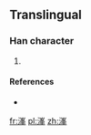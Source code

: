 ==Translingual==

===Han character===
{{Han char|rn=85|rad=水|as=09|sn=12|four=|canj=EUHQ}}

# {{defn|Han|sort=水09}}

====References====
* {{Han ref|kx=0639.111|hdz=31678.011|uh=6E84|ud=28292}}

[[fr:溄]]
[[pl:溄]]
[[zh:溄]]